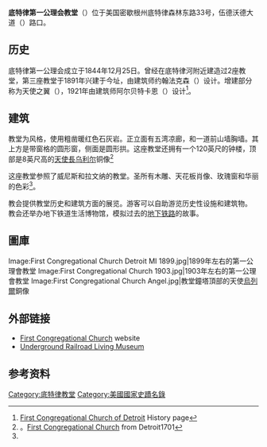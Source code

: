 {{Infobox_nrhp | name =底特律第一公理会教堂
  | nrhp_type = 
  | image = First Congregational Church (Detroit, Michigan).jpg
  | caption = 
  | location= [[底特律|底特律]]
  | lat_degrees = 42
  | lat_minutes = 21
  | lat_seconds = 19
  | lat_direction = N
  | long_degrees = 83
  | long_minutes = 3
  | long_seconds = 46
  | long_direction = W
  | locmapin = 
  | area =
  | built =1891
| architect= 约翰法克森、阿尔贝特卡恩
| architecture= [[羅曼復興式建築|羅曼復興式]]及其他
 | added = 1979年6月4日
 | governing_body = 私人
 | refnum=79001173<ref name="nris">{{cite web|url=http://www.nr.nps.gov/ |title=National Register Information System |date=2007-01-23 |work=National Register of Historic Places |publisher=National Park Service |deadurl=yes |archiveurl=https://web.archive.org/web/20071002195303/http://www.nr.nps.gov/ |archivedate=2007-10-02 }}</ref>
}}
'''底特律第一公理会教堂'''（{{lang|en|First Congregational Church}}）位于美国密歇根州底特律森林东路33号，伍德沃德大道（{{lang|en|Woodward Avenue}}）路口。

== 历史 ==
底特律第一公理会成立于1844年12月25日。曾经在底特律河附近建造过2座教堂，第三座教堂于1891年兴建于今址，由建筑师约翰法克森（{{lang|en|John Lyman Faxon}}）设计。增建部分称为天使之翼（{{lang|en|Angel's Wing}}），1921年由建筑师阿尔贝特卡恩（{{lang|en|Albert Kahn}}）设计<ref name="fof">[http://www.friendsoffirst.com/home/content.asp?ID=1 First Congregational Church of Detroit ] {{webarchive|url=https://web.archive.org/web/20080525084823/http://www.friendsoffirst.com/home/content.asp?ID=1 |date=2008-05-25 }} History page</ref>。

== 建筑 ==
教堂为{{Link-en|李察遜羅曼式建築|Richardsonian Romanesque|理查森羅曼式}}风格，使用粗凿暖红色石灰岩。正立面有五湾凉廊，和一道前山墙胸墙。其上方是带窗格的圆形窗，侧面是圆形拱。这座教堂还拥有一个120英尺的钟楼，顶部是8英尺高的[[天使長|天使長]][[烏列爾|乌利尔]]铜像<ref name ="det1701">。[http://www.detroit1701.org/FirstCongregational.htm First Congregational Church] {{Wayback|url=http://www.detroit1701.org/FirstCongregational.htm |date=20080907102657 }} from Detroit1701</ref>

这座教堂参照了威尼斯和拉文纳的教堂。圣所有木雕、天花板肖像、玫瑰窗和华丽的色彩<ref name ="fof"/>。  

教会提供教堂历史和建筑方面的展览。游客可以自助游览历史性设施和建筑物。 教会还举办地下铁道生活博物馆，模拟过去的[[地下铁路|地下铁路]]的故事。  

== 圖庫 ==
<gallery widths="200px" heights="200px">
Image:First Congregational Church Detroit MI 1899.jpg|1899年左右的第一公理會教堂
Image:First Congregational Church 1903.jpg|1903年左右的第一公理會教堂
Image:First Congregational Church Angel.jpg|教堂鐘塔頂部的天使[[烏列爾|烏列爾]]銅像
</gallery>

== 外部链接 ==
*[https://web.archive.org/web/20080423040005/http://www.friendsoffirst.com/home/ First Congregational Church] website
*[https://web.archive.org/web/20080517135336/http://www.the-ugrr.org/ Underground Railroad Living Museum]

== 参考资料 ==
{{reflist}}

[[Category:底特律教堂|Category:底特律教堂]]
[[Category:美國國家史蹟名錄|Category:美國國家史蹟名錄]]